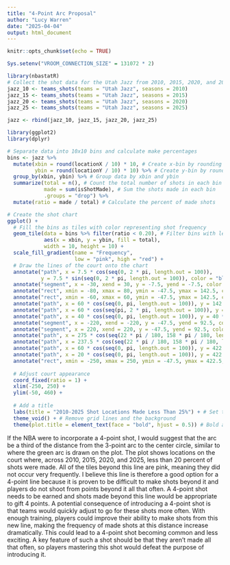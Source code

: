 ```yaml
---
title: "4-Point Arc Proposal"
author: "Lucy Warren"
date: "2025-04-04"
output: html_document
---
```


```r
knitr::opts_chunk$set(echo = TRUE)
```

```r
Sys.setenv("VROOM_CONNECTION_SIZE" = 131072 * 2)

library(nbastatR)
# Collect the shot data for the Utah Jazz from 2010, 2015, 2020, and 2025
jazz_10 <- teams_shots(teams = "Utah Jazz", seasons = 2010)
jazz_15 <- teams_shots(teams = "Utah Jazz", seasons = 2015)
jazz_20 <- teams_shots(teams = "Utah Jazz", seasons = 2020)
jazz_25 <- teams_shots(teams = "Utah Jazz", seasons = 2025)
```

```r
jazz <- rbind(jazz_10, jazz_15, jazz_20, jazz_25)

library(ggplot2)
library(dplyr)

# Separate data into 10x10 bins and calculate make percentages
bins <- jazz %>%
  mutate(xbin = round(locationX / 10) * 10, # Create x-bin by rounding locationX to the nearest 10
         ybin = round(locationY / 10) * 10) %>% # Create y-bin by rounding locationY to the nearest 10
  group_by(xbin, ybin) %>% # Group data by xbin and ybin
  summarize(total = n(), # Count the total number of shots in each bin
            made = sum(isShotMade), # Sum the shots made in each bin
            .groups = "drop") %>%
  mutate(ratio = made / total) # Calculate the percent of made shots

# Create the shot chart
ggplot() +
  # Fill the bins as tiles with color representing shot frequency
  geom_tile(data = bins %>% filter(ratio < 0.20), # Filter bins with less than 25% made shots
            aes(x = xbin, y = ybin, fill = total),
            width = 10, height = 10) +
  scale_fill_gradient(name = "Frequency",
                      low = "pink", high = "red") +
  # Draw the lines of the court onto the chart
  annotate("path", x = 7.5 * cos(seq(0, 2 * pi, length.out = 100)), 
           y = 7.5 * sin(seq(0, 2 * pi, length.out = 100)), color = "black") + # Hoop
  annotate("segment", x = -30, xend = 30, y = -7.5, yend = -7.5, color = "black") + # Backboard
  annotate("rect", xmin = -80, xmax = 80, ymin = -47.5, ymax = 142.5, color = "black", fill = NA) + # Outer box
  annotate("rect", xmin = -60, xmax = 60, ymin = -47.5, ymax = 142.5, color = "black", fill = NA) + # Inner box
  annotate("path", x = 60 * cos(seq(0, pi, length.out = 100)), y = 142.5 + 60 * sin(seq(0, pi, length.out = 100)), color = "black") + # Free throw arc
  annotate("path", x = 60 * cos(seq(pi, 2 * pi, length.out = 100)), y = 142.5 + 60 * sin(seq(pi, 2 * pi, length.out = 100)), color = "black", linetype = "dashed") + # Dashed free throw arc
  annotate("path", x = 40 * cos(seq(0, pi, length.out = 100)), y = 40 * sin(seq(0, pi, length.out = 100)), color = "black") + # Restricted arc
  annotate("segment", x = -220, xend = -220, y = -47.5, yend = 92.5, color = "black") + # Left three-point line
  annotate("segment", x = 220, xend = 220, y = -47.5, yend = 92.5, color = "black") + # Right three-point line
  annotate("path", x = 275 * cos(seq(22 * pi / 180, 158 * pi / 180, length.out = 100)), y = 275 * sin(seq(22 * pi / 180, 158 * pi / 180, length.out = 100)), color = "green", size = 1) + # Suggested 4-point line
  annotate("path", x = 237.5 * cos(seq(22 * pi / 180, 158 * pi / 180, length.out = 100)), y = 237.5 * sin(seq(22 * pi / 180, 158 * pi / 180, length.out = 100)), color = "black") + # Three point arc
  annotate("path", x = 60 * cos(seq(0, pi, length.out = 100)), y = 422.5 + 60 * sin(seq(pi, 2*pi, length.out = 100)), color = "black") + # Outer center circle
  annotate("path", x = 20 * cos(seq(0, pi, length.out = 100)), y = 422.5 + 20 * sin(seq(pi, 2*pi, length.out = 100)), color = "black") + # Inner center circle
  annotate("rect", xmin = -250, xmax = 250, ymin = -47.5, ymax = 422.5, color = "black", fill = NA) + # Court boundary
  
  # Adjust court appearance
  coord_fixed(ratio = 1) +
  xlim(-250, 250) +
  ylim(-50, 460) +
  
  # Add a title
  labs(title = "2010-2025 Shot Locations Made Less Than 25%") + # Set title
  theme_void() + # Remove grid lines and the background
  theme(plot.title = element_text(face = "bold", hjust = 0.5)) # Bold and center the title
```

  If the NBA were to incorporate a 4-point shot, I would suggest that the arc be a third of the distance from the 3-point arc to the center circle, similar to where the green arc is drawn on the plot. The plot shows locations on the court where, across 2010, 2015, 2020, and 2025, less than 20 percent of shots were made. All of the tiles beyond this line are pink, meaning they did not occur very frequently. I believe this line is therefore a good option for a 4-point line because it is proven to be difficult to make shots beyond it and players do not shoot from points beyond it all that often. A 4-point shot needs to be earned and shots made beyond this line would be appropriate to gift 4 points.
  A potential consequence of introducing a 4-point shot is that teams would quickly adjust to go for these shots more often. With enough training, players could improve their ability to make shots from this new line, making the frequency of made shots at this distance increase dramatically. This could lead to a 4-point shot becoming common and less exciting. A key feature of such a shot should be that they aren't made all that often, so players mastering this shot would defeat the purpose of introducing it. 
